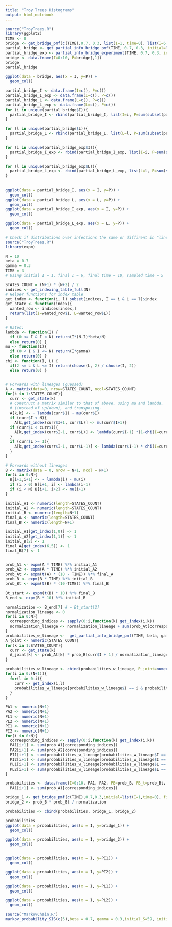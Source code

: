 ```yaml
---
title: "Troy Trees Histograms"
output: html_notebook
---
```



```r
source("TroyTrees.R")
library(ggplot2)
TIME <- 8
bridge <- get_bridge_pmf(c(TIME),0.7, 0.3, list(I=1, time=0), list(I=6, time=10), N=10)
partial_bridge <- get_partial_info_bridge_pmf(TIME, 0.7, 0.3, initial=list(I=1, time=0), final=list(I=6, L=4, time=10), 10)
partial_bridge_exp <- partial_info_bridge_experiment(TIME, 0.7, 0.3, initial=list(I=1,L=1, time=0), final=list(I=6, L=4, time=10), 10)
bridge <- data.frame(I=0:10, P=bridge[,1])
bridge
partial_bridge

ggplot(data = bridge, aes(x = I, y=P)) + 
  geom_col()

partial_bridge_I <- data.frame(I=c(), P=c())
partial_bridge_I_exp <- data.frame(I=c(), P=c())
partial_bridge_L <- data.frame(L=c(), P=c())
partial_bridge_L_exp <- data.frame(L=c(), P=c())
for (i in unique(partial_bridge$I)){
  partial_bridge_I <- rbind(partial_bridge_I, list(I=i, P=sum(subset(partial_bridge, I==i)$P)))
}

for (l in unique(partial_bridge$L)){
  partial_bridge_L <- rbind(partial_bridge_L, list(L=l, P=sum(subset(partial_bridge, L==l)$P)))
}

for (i in unique(partial_bridge_exp$I)){
  partial_bridge_I_exp <- rbind(partial_bridge_I_exp, list(I=i, P=sum(subset(partial_bridge_exp, I==i)$P)))
}

for (l in unique(partial_bridge_exp$L)){
  partial_bridge_L_exp <- rbind(partial_bridge_L_exp, list(L=l, P=sum(subset(partial_bridge_exp, L==l)$P)))
}
  
  
ggplot(data = partial_bridge_I, aes(x = I, y=P)) + 
  geom_col()
ggplot(data = partial_bridge_L, aes(x = L, y=P)) + 
  geom_col()
ggplot(data = partial_bridge_I_exp, aes(x = I, y=P)) + 
  geom_col()

ggplot(data = partial_bridge_L_exp, aes(x = L, y=P)) + 
  geom_col()
```

```r
# Check if distributions over infections the same or diffirent in "lineages" and without. Justify it as a joint distribution, or not...
source("TroyTrees.R")
library(expm)

N = 10
beta = 0.7
gamma = 0.3
TIME = 3
# Using initial I = 1, final I = 6, final time = 10, sampled time = 5

STATES_COUNT = (N+1) * (N+2) / 2
indices <- get_indexing_table_full(N)
# Helper functions for index table
get_index <- function(i, l) subset(indices, I == i & L == l)$index
get_state <- function(index){
  wanted_row <- indices[index,]
  return(list(I=wanted_row$I, L=wanted_row$L))
}

# Rates:
lambda <- function(I) {
  if (0 <= I & I < N) return(I*(N-I)*beta/N)
  else return(0) }
mu <- function(I){ 
  if (0 < I & I <= N) return(I*gamma)
  else return(0) }
chi <- function(I, L) {
  if(2 <= L & L <= I) return(choose(L, 2) / choose(I, 2))
  else return(0) }


# Forwards with lineages (guessed)
A <- matrix(data=0, nrow=STATES_COUNT, ncol=STATES_COUNT)
for(k in 1:STATES_COUNT){
  curr <- get_state(k)
  # Construct a matrix similar to that of above, using mu and lambda, 
  # (instead of up/down), and transposing.
  A[k,k] <- - lambda(curr$I) - mu(curr$I)
  if (curr$I < N){
    A[k,get_index(curr$I+1, curr$L)] <- mu(curr$I+1)}
  if (curr$L < curr$I){
    A[k,get_index(curr$I-1, curr$L)] <- lambda(curr$I-1) *(1-chi(I=curr$I, L=curr$L))
  }
  if (curr$L >= 1){
    A[k,get_index(curr$I-1, curr$L-1)] <- lambda(curr$I-1) * chi(I=curr$I, L=curr$L)
  }
}

# Forwards without lineages
B <- matrix(data = 0, nrow = N+1, ncol = N+1)
for(i in 0:N){ 
  B[i+1,i+1] <- - lambda(i) - mu(i)
  if (i > 0) B[i+1, i] <- lambda(i-1)
  if (i < N) B[i+1, i+2] <- mu(i+1)
}

initial_A1 <- numeric(length=STATES_COUNT)
initial_A2 <- numeric(length=STATES_COUNT)
initial_B <- numeric(length=N+1)
final_A <- numeric(length=STATES_COUNT)
final_B <- numeric(length=N+1)

initial_A1[get_index(1,0)] <- 1
initial_A2[get_index(1,1)] <- 1
initial_B[2] <- 1 
final_A[get_index(6,5)] <- 1
final_B[7] <- 1


prob_A1 <- expm(A * TIME) %*% initial_A1
prob_A2 <- expm(A * TIME) %*% initial_A2
prob_At <- expm(t(A) * (10 - TIME)) %*% final_A
prob_B <- expm(B * TIME) %*% initial_B
prob_Bt <- expm(t(B) * (10-TIME)) %*% final_B

Bt_start <- expm(t(B) * 10) %*% final_B
B_end <- expm(B * 10) %*% initial_B

normalization <- B_end[7] # = Bt_start[2]
normalization_lineage <- 0
for(i in 0:N){
  corresponding_indices <- sapply(0:i,function(k) get_index(i,k))
  normalization_lineage <- normalization_lineage + sum(prob_At[corresponding_indices]) * prob_B[i+1]
}
probabilities_w_lineage <-  get_partial_info_bridge_pmf(TIME, beta, gamma, list(I=1, time=0), list(I=6,L=5,time=10),N)
A_joint <- numeric(STATES_COUNT)
for(k in 1:STATES_COUNT){
  curr <- get_state(k)
  A_joint[k] <- prob_At[k] * prob_B[curr$I + 1] / normalization_lineage
}

probabilities_w_lineage <- cbind(probabilities_w_lineage, P_joint=numeric(N+1))
for(i in 0:(N+1)){
  for(l in 0:i){
    curr <- get_index(i,l)
    probabilities_w_lineage[probabilities_w_lineage$I == i & probabilities_w_lineage$L == l,"P_joint"] <- A_joint[curr]
  }
}

PA1 <- numeric(N+1)
PA2 <- numeric(N+1)
PL1 <- numeric(N+1)
PL2 <- numeric(N+1)
PI1 <- numeric(N+1)
PI2 <- numeric(N+1)
for(i in 0:N){
  corresponding_indices <- sapply(0:i,function(k) get_index(i,k))
  PA1[i+1] <- sum(prob_A1[corresponding_indices])
  PA2[i+1] <- sum(prob_A2[corresponding_indices])
  PI1[i+1] <- sum(probabilities_w_lineage[probabilities_w_lineage$I == i,"P"])
  PI2[i+1] <- sum(probabilities_w_lineage[probabilities_w_lineage$I == i,"P_joint"])
  PL1[i+1] <- sum(probabilities_w_lineage[probabilities_w_lineage$L == i,"P"])
  PL2[i+1] <- sum(probabilities_w_lineage[probabilities_w_lineage$L == i,"P_joint"])
}

probabilities <- data.frame(I=0:10, PA1, PA2, PB=prob_B, PB_t=prob_Bt, PL1, PL2)
  PA1[i+1] <- sum(prob_A1[corresponding_indices])

bridge_1 <- get_bridge_pmf(c(TIME),0.7,0.3,initial=list(I=1,time=0), final=list(I=6, time=10),N = 10)
bridge_2 <- prob_B * prob_Bt / normalization

probabilities <- cbind(probabilities, bridge_1, bridge_2)

probabilities
ggplot(data = probabilities, aes(x = I, y=bridge_1)) + 
  geom_col()

ggplot(data = probabilities, aes(x = I, y=bridge_2)) + 
  geom_col()


ggplot(data = probabilities, aes(x = I, y=PI1)) + 
  geom_col()

ggplot(data = probabilities, aes(x = I, y=PI2)) + 
  geom_col()

ggplot(data = probabilities, aes(x = I, y=PL1)) + 
  geom_col()

ggplot(data = probabilities, aes(x = I, y=PL2)) + 
  geom_col()

```

```r
source("MarkovChain.R")
markov_probability_SIS(c(5),beta = 0.7, gamma = 0.3,initial_S=59, initial_I=1)
```
